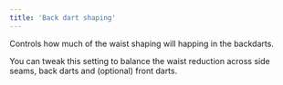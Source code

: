 ```yaml
---
title: 'Back dart shaping'
---
```


Controls how much of the waist shaping will happing in the backdarts.

You can tweak this setting to balance the waist reduction across side seams,
back darts and (optional) front darts.
